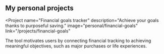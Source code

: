 
## My personal projects

<Project
  name="Financial goals tracker"
  description="Achieve your goals thanks to purposeful saving."
  image="personal/financial-goals"
  link="/projects/financial-goals"
>
  The tool motivates users by connecting financial tracking to achieving meaningful objectives, such as major purchases
  or life experiences.

  <Pills>
    <Remix />
    <Prisma />
    <Postgres />
    <Typescript />
  </Pills>
</Project>
